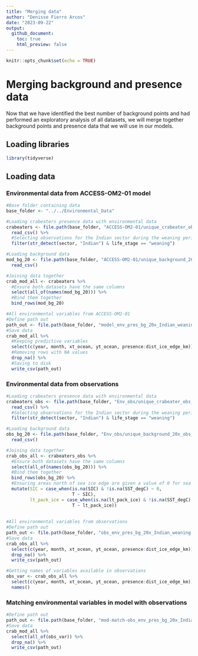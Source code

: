 ```yaml
---
title: "Merging data"
author: "Denisse Fierro Arcos"
date: "2023-09-22"
output: 
  github_document:
    toc: true
    html_preview: false
---
```


```r
knitr::opts_chunk$set(echo = TRUE)
```

# Merging background and presence data
  
Now that we have identified the best number of background points and had performed an exploratory analysis of all datasets, we will merge together background points and presence data that we will use in our models.  
  
## Loading libraries
  
```r
library(tidyverse)
```

## Loading data
### Environmental data from ACCESS-OM2-01 model
  
```r
#Base folder containing data
base_folder <- "../../Environmental_Data"

#Loading crabeaters presence data with environmental data 
crabeaters <- file.path(base_folder, "ACCESS-OM2-01/unique_crabeater_obs_all_env.csv") %>% 
  read_csv() %>% 
  #Selecting observations for the Indian sector during the weaning period
  filter(str_detect(sector, "Indian") & life_stage == "weaning")

#Loading background data
mod_bg_20 <- file.path(base_folder, "ACCESS-OM2-01/unique_background_20x_obs_all_env.csv") %>% 
  read_csv()

#Joining data together
crab_mod_all <- crabeaters %>% 
  #Ensure both datasets have the same columns
  select(all_of(names(mod_bg_20))) %>% 
  #Bind them together
  bind_rows(mod_bg_20)

#All environmental variables from ACCESS-OM2-01
#Define path out
path_out <- file.path(base_folder, "model_env_pres_bg_20x_Indian_weaning.csv")
#Save data
crab_mod_all %>% 
  #Keeping predictive variables
  select(c(year, month, xt_ocean, yt_ocean, presence:dist_ice_edge_km)) %>% 
  #Removing rows with NA values
  drop_na() %>% 
  #Saving to disk
  write_csv(path_out)
```
  
### Environmental data from observations
  
```r
#Loading crabeaters presence data with environmental data 
crabeaters_obs <- file.path(base_folder, "Env_obs/unique_crabeater_obs_all_env.csv") %>% 
  read_csv() %>% 
  #Selecting observations for the Indian sector during the weaning period
  filter(str_detect(sector, "Indian") & life_stage == "weaning")

#Loading background data
obs_bg_20 <- file.path(base_folder, "Env_obs/unique_background_20x_obs_all_env.csv") %>% 
  read_csv()

#Joining data together
crab_obs_all <- crabeaters_obs %>% 
  #Ensure both datasets have the same columns
  select(all_of(names(obs_bg_20))) %>% 
  #Bind them together
  bind_rows(obs_bg_20) %>% 
  #Ensuring areas north of sea ice edge are given a value of 0 for sea ice metrics
  mutate(SIC = case_when(is.na(SIC) & !is.na(SST_degC) ~ 0,
                         T ~ SIC),
         lt_pack_ice = case_when(is.na(lt_pack_ice) & !is.na(SST_degC) ~ 0,
                         T ~ lt_pack_ice))
  
  
#All environmental variables from observations
#Define path out
path_out <- file.path(base_folder, "obs_env_pres_bg_20x_Indian_weaning.csv")
#Save data
crab_obs_all %>% 
  select(c(year, month, xt_ocean, yt_ocean, presence:dist_ice_edge_km)) %>% 
  drop_na() %>% 
  write_csv(path_out)

#Getting names of variables available in observations
obs_var <- crab_obs_all %>% 
  select(c(year, month, xt_ocean, yt_ocean, presence:dist_ice_edge_km)) %>% 
  names()
```
  
### Matching environmental variables in model with observations
  
```r
#Define path out
path_out <- file.path(base_folder, "mod-match-obs_env_pres_bg_20x_Indian_weaning.csv")
#Save data
crab_mod_all %>% 
  select(all_of(obs_var)) %>% 
  drop_na() %>% 
  write_csv(path_out)
```





